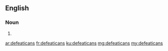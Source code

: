 ==English==

===Noun===
{{head|en|plural}}

# {{plural of|defeatican|lang=en}}

[[ar:defeaticans]]
[[fr:defeaticans]]
[[ku:defeaticans]]
[[mg:defeaticans]]
[[my:defeaticans]]